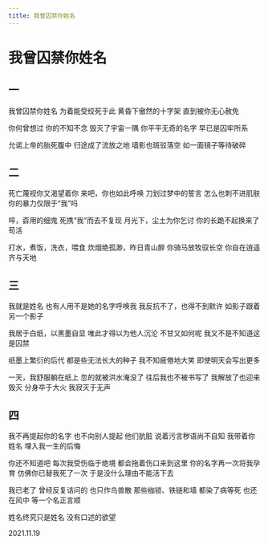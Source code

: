 ```yaml
---
title: 我曾囚禁你姓名
---
```


<div style={{ textAlign: "center" }}>

# 我曾囚禁你姓名

<div style={{ whiteSpace: "pre-line"}}>

## 一

我曾囚禁你姓名
为着能受绞死于此
黄昏下傲然的十字架
直到被你无心赦免

你何曾想过
你的不知不念
毁灭了宇宙一隅
你平平无奇的名字
早已是囚牢所系

允诺上帝的胎死腹中
归途成了流放之地
墙影也斑驳落空
如一面镜子等待破碎

## 二

死亡蔑视你又渴望着你
来吧，你也如此呼唤
刀划过梦中的誓言
怎么也刺不进肌肤
你的暴力仅限于“我”吗

啐，孬用的细鬼
死携“我”而去不复现
月光下，尘土为你乞讨
你的长跪不起换来了苟活

打水，煮饭，洗衣，喂食
炊烟绝孤渺，昨日青山醉
你骑马放牧驭长空
你自在逍遥齐与天地

## 三

我就是姓名
也有人用不是她的名字呼唤我
我反抗不了，也得不到默许
如影子跟着另一个影子

我居于白纸，以黑墨自显
唯此才得以为他人沉沦
不甘又如何呢
我又不是不知道这是囚禁

纸墨上繁衍的后代
都是些无法长大的种子
我不知疲倦地大笑
即使明天会写出更多

一天，我舒服躺在纸上
忽的就被洪水淹没了
往后我也不被书写了
我解放了也迎来毁灭
分身卒于大火
我寂灭于无声

## 四

我不再提起你的名字
也不向别人提起
他们肮脏
说着污言秽语尚不自知
我带着你姓名
埋入我一生的后悔

你还不知道吧
每次我受伤临于绝境
都会拖着伤口来到这里
你的名字再一次将我孕育
仿佛你已替我死了一次
于是没什么理由不能活下去

我已老了
曾经反复诘问的
也只作鸟兽散
那些枷锁、铁链和墙
都染了病等死
也还在风中
等一个名正言顺

姓名终究只是姓名
没有口述的欲望

2021.11.19

</div>
</div>
